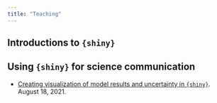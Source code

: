 ```yaml
---
title: "Teaching"
---
```


## Introductions to `{shiny}`

## Using `{shiny}` for science communication

- [Creating visualization of model results and uncertainty in `{shiny}`](https://youtu.be/hzuDmlFShv8). August 18, 2021.